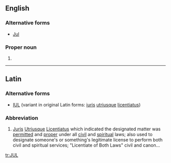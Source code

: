 {{also|júl.}}
==English==

===Alternative forms===
* [[Jul]]

===Proper noun===
{{en-proper noun}}

# {{abbreviation of|July|lang=en}}

----

==Latin==

===Alternative forms===
* [[IUL]] (variant in original Latin forms: [[iuris]] [[utriusque]] [[licentiatus]])

===Abbreviation===
{{rfc-header|Abbreviation}}
{{head|la|abbreviation}}

# [[juris|Juris]] [[utriusque|Utriusque]] [[licentiatus|Licentiatus]] which indicated the designated matter was [[permitted]] and [[proper]] under all [[civil]] and [[spiritual]] laws; also used to designate someone's or something's legitimate license to perform both civil and spiritual services; "Licentiate of Both Laws" civil and canon…

[[tr:JUL]]